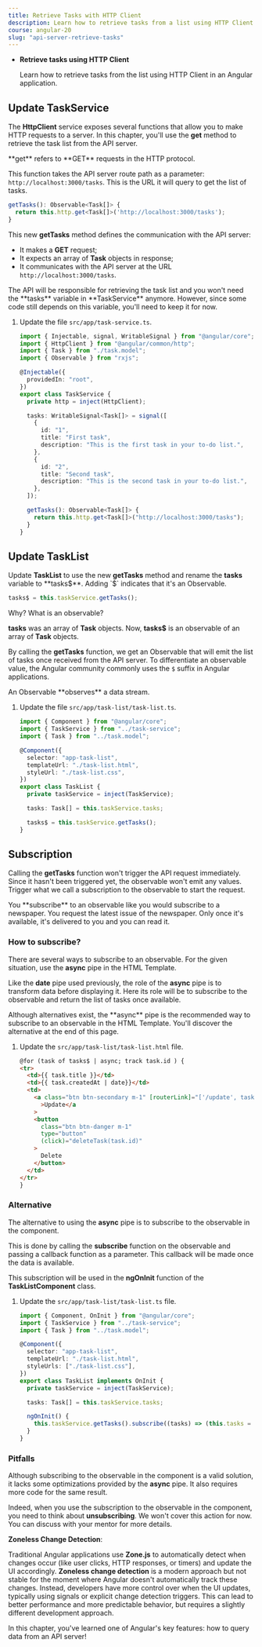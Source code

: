 ```yaml
---
title: Retrieve Tasks with HTTP Client
description: Learn how to retrieve tasks from a list using HTTP Client in an Angular application.
course: angular-20
slug: "api-server-retrieve-tasks"
---
```



<NotificationCard state="objective" title="Chapter Objectives">
  <ul className="list-disc pl-4 space-y-2">
    <li>
      <strong>Retrieve tasks using HTTP Client</strong>
      <p>
        Learn how to retrieve tasks from the list using HTTP Client in an
        Angular application.
      </p>
    </li>
  </ul>
</NotificationCard>

## Update TaskService

The **HttpClient** service exposes several functions that allow you to make HTTP requests to a server. In this chapter, you'll use the **get** method to retrieve the task list from the API server.

<NotificationCard state="info" title="Note">
  **get** refers to **GET** requests in the HTTP protocol.
</NotificationCard>

This function takes the API server route path as a parameter: `http://localhost:3000/tasks`.
This is the URL it will query to get the list of tasks.

```typescript
getTasks(): Observable<Task[]> {
  return this.http.get<Task[]>('http://localhost:3000/tasks');
}
```

This new **getTasks** method defines the communication with the API server:

- It makes a **GET** request;
- It expects an array of **Task** objects in response;
- It communicates with the API server at the URL `http://localhost:3000/tasks`.

<NotificationCard state="warning" title="Warning">
  The API will be responsible for retrieving the task list and you won't need
  the **tasks** variable in **TaskService** anymore. However, since some code
  still depends on this variable, you'll need to keep it for now.
</NotificationCard>

<Steps>

1. Update the file `src/app/task-service.ts`.

   ```typescript ins={"Add the getTasks function": 24-27}
   import { Injectable, signal, WritableSignal } from "@angular/core";
   import { HttpClient } from "@angular/common/http";
   import { Task } from "./task.model";
   import { Observable } from "rxjs";

   @Injectable({
     providedIn: "root",
   })
   export class TaskService {
     private http = inject(HttpClient);

     tasks: WritableSignal<Task[]> = signal([
       {
         id: "1",
         title: "First task",
         description: "This is the first task in your to-do list.",
       },
       {
         id: "2",
         title: "Second task",
         description: "This is the second task in your to-do list.",
       },
     ]);

     getTasks(): Observable<Task[]> {
       return this.http.get<Task[]>("http://localhost:3000/tasks");
     }
   }
   ```

</Steps>

## Update TaskList

Update **TaskList** to use the new **getTasks** method and rename the **tasks** variable to **tasks$**. Adding `$` indicates that it's an Observable.

```typescript
tasks$ = this.taskService.getTasks();
```

Why? What is an observable?

**tasks** was an array of **Task** objects. Now, **tasks$** is an observable of an array of **Task** objects.

By calling the **getTasks** function, we get an Observable that will emit the list of tasks once received from the API server.
To differentiate an observable value, the Angular community commonly uses the `$` suffix in Angular applications.

<NotificationCard state="info" title="Note">
  An Observable **observes** a data stream.
</NotificationCard>

<Steps>

1. Update the file `src/app/task-list/task-list.ts`.

   ```typescript del={"Remove the tasks variable": 12-13} ins={"Replace it with the tasks$ variable": 14-15}
   import { Component } from "@angular/core";
   import { TaskService } from "../task-service";
   import { Task } from "../task.model";

   @Component({
     selector: "app-task-list",
     templateUrl: "./task-list.html",
     styleUrl: "./task-list.css",
   })
   export class TaskList {
     private taskService = inject(TaskService);

     tasks: Task[] = this.taskService.tasks;

     tasks$ = this.taskService.getTasks();
   }
   ```

</Steps>

## Subscription

Calling the **getTasks** function won't trigger the API request immediately. Since it hasn't been triggered yet, the observable won't emit any values.
Trigger what we call a subscription to the observable to start the request.

<NotificationCard state="info" title="Note">
  You **subscribe** to an observable like you would subscribe to a newspaper.
  You request the latest issue of the newspaper. Only once it's available, it's
  delivered to you and you can read it.
</NotificationCard>

### How to subscribe?

There are several ways to subscribe to an observable.
For the given situation, use the **async** pipe in the HTML Template.

Like the **date** pipe used previously, the role of the **async** pipe is to transform data before displaying it.
Here its role will be to subscribe to the observable and return the list of tasks once available.

<NotificationCard state="info" title="Note">
  Although alternatives exist, the **async** pipe is the recommended way to
  subscribe to an observable in the HTML Template. You'll discover the
  alternative at the end of this page.
</NotificationCard>

<Steps>

1. Update the `src/app/task-list/task-list.html` file.

   ```html ins="tasks$ | async"
   @for (task of tasks$ | async; track task.id ) {
   <tr>
     <td>{{ task.title }}</td>
     <td>{{ task.createdAt | date}}</td>
     <td>
       <a class="btn btn-secondary m-1" [routerLink]="['/update', task.id]"
         >Update</a
       >
       <button
         class="btn btn-danger m-1"
         type="button"
         (click)="deleteTask(task.id)"
       >
         Delete
       </button>
     </td>
   </tr>
   }
   ```

</Steps>

### Alternative

The alternative to using the **async** pipe is to subscribe to the observable in the component.

This is done by calling the **subscribe** function on the observable and passing a callback function as a parameter.
This callback will be made once the data is available.

This subscription will be used in the **ngOnInit** function of the **TaskListComponent** class.

<Steps>

1. Update the `src/app/task-list/task-list.ts` file.

   ```typescript ins={"Subscribe to the observable": 14-17}
   import { Component, OnInit } from "@angular/core";
   import { TaskService } from "../task-service";
   import { Task } from "../task.model";

   @Component({
     selector: "app-task-list",
     templateUrl: "./task-list.html",
     styleUrls: ["./task-list.css"],
   })
   export class TaskList implements OnInit {
     private taskService = inject(TaskService);

     tasks: Task[] = this.taskService.tasks;

     ngOnInit() {
       this.taskService.getTasks().subscribe((tasks) => (this.tasks = tasks));
     }
   }
   ```

</Steps>

### Pitfalls

Although subscribing to the observable in the component is a valid solution, it lacks some optimizations provided by the **async** pipe.
It also requires more code for the same result.

Indeed, when you use the subscription to the observable in the component, you need to think about **unsubscribing**.
We won't cover this action for now. You can discuss with your mentor for more details.

**Zoneless Change Detection**:

Traditional Angular applications use **Zone.js** to automatically detect when changes occur (like user clicks, HTTP responses, or timers) and update the UI accordingly. **Zoneless change detection** is a modern approach but not stable for the moment where Angular doesn't automatically track these changes. Instead, developers have more control over when the UI updates, typically using signals or explicit change detection triggers. This can lead to better performance and more predictable behavior, but requires a slightly different development approach.

<NotificationCard state="success" title="What you've learned">
  In this chapter, you've learned one of Angular's key features: how to query
  data from an API server!
</NotificationCard>
